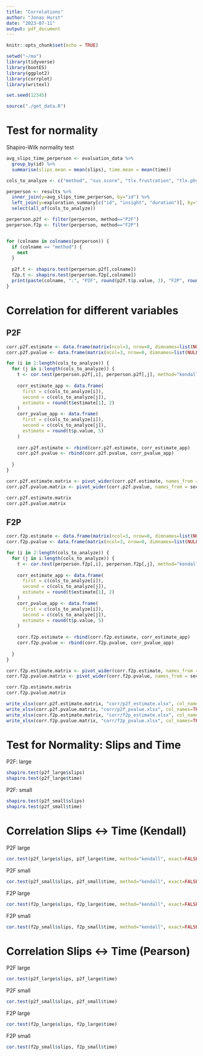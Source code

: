 ```yaml
---
title: "Correlations"
author: "Jonas Hurst"
date: "2023-07-11"
output: pdf_document
---
```


```r
knitr::opts_chunk$set(echo = TRUE)

setwd("~/ma")
library(tidyverse)
library(bootES)
library(ggplot2)
library(corrplot)
library(writexl)

set.seed(12345)
```


```r
source("./get_data.R")
```

# Test for normality

Shapiro-Wilk normality test

```r
avg_slips_time_perperson <- evaluation_data %>%
  group_by(id) %>%
  summarise(slips.mean = mean(slips), time.mean = mean(time))

cols_to_analyze <- c("method", "sus.score", "tlx.frustration", "tlx.physical_demand", "tlx.mental_demand", "slips.mean", "time.mean", "insight", "duration")

perperson <- results %>%
  inner_join(y=avg_slips_time_perperson, by="id") %>%
  left_join(y=exploration_summary[c("id", "insight", "duration")], by="id") %>%
  select(all_of(cols_to_analyze))

perperson.p2f <- filter(perperson, method=="P2F")
perperson.f2p <- filter(perperson, method=="F2P")


for (colname in colnames(perperson)) {
  if (colname == "method") {
    next
  }
  
  p2f.t <- shapiro.test(perperson.p2f[,colname])
  f2p.t <- shapiro.test(perperson.f2p[,colname])
  print(paste(colname, ":", "P2F", round(p2f.t$p.value, 3), "F2P", round(f2p.t$p.value, 3)))
}

```

\newpage
# Correlation for different variables

## P2F
```r
corr.p2f.estimate <- data.frame(matrix(ncol=3, nrow=0, dimnames=list(NULL, c("first", "second", "estimate"))))
corr.p2f.pvalue <- data.frame(matrix(ncol=3, nrow=0, dimnames=list(NULL, c("first", "second", "pvalue"))))

for (i in 2:length(cols_to_analyze)) {
  for (j in i:length(cols_to_analyze)) {
    t <- cor.test(perperson.p2f[,i], perperson.p2f[,j], method="kendall", use="pairwise.complete.obs", exact = FALSE)
    
    corr_estimate_app <- data.frame(
      first = c(cols_to_analyze[i]),
      second = c(cols_to_analyze[j]),
      estimate = round(t$estimate[1], 2)
    )
    corr_pvalue_app <- data.frame(
      first = c(cols_to_analyze[i]),
      second = c(cols_to_analyze[j]),
      estimate = round(t$p.value, 5)
    )
    
    corr.p2f.estimate <- rbind(corr.p2f.estimate, corr_estimate_app)
    corr.p2f.pvalue <- rbind(corr.p2f.pvalue, corr_pvalue_app)
    
  }
}

corr.p2f.estimate.matrix <- pivot_wider(corr.p2f.estimate, names_from = second, values_from = estimate)
corr.p2f.pvalue.matrix <- pivot_wider(corr.p2f.pvalue, names_from = second, values_from=estimate)

corr.p2f.estimate.matrix
corr.p2f.pvalue.matrix
```

\newpage
## F2P
```r
corr.f2p.estimate <- data.frame(matrix(ncol=3, nrow=0, dimnames=list(NULL, c("first", "second", "estimate"))))
corr.f2p.pvalue <- data.frame(matrix(ncol=3, nrow=0, dimnames=list(NULL, c("first", "second", "pvalue"))))

for (i in 2:length(cols_to_analyze)) {
  for (j in i:length(cols_to_analyze)) {
    t <- cor.test(perperson.f2p[,i], perperson.f2p[,j], method="kendall", use="pairwise.complete.obs", exact = FALSE)
    
    corr_estimate_app <- data.frame(
      first = c(cols_to_analyze[i]),
      second = c(cols_to_analyze[j]),
      estimate = round(t$estimate[1], 2)
    )
    corr_pvalue_app <- data.frame(
      first = c(cols_to_analyze[i]),
      second = c(cols_to_analyze[j]),
      estimate = round(t$p.value, 5)
    )
    
    corr.f2p.estimate <- rbind(corr.f2p.estimate, corr_estimate_app)
    corr.f2p.pvalue <- rbind(corr.f2p.pvalue, corr_pvalue_app)
    
  }
}

corr.f2p.estimate.matrix <- pivot_wider(corr.f2p.estimate, names_from = second, values_from = estimate)
corr.f2p.pvalue.matrix <- pivot_wider(corr.f2p.pvalue, names_from = second, values_from=estimate)

corr.f2p.estimate.matrix
corr.f2p.pvalue.matrix
```


```r
write_xlsx(corr.p2f.estimate.matrix, "corr/p2f_estimate.xlsx", col_names=TRUE)
write_xlsx(corr.p2f.pvalue.matrix, "corr/p2f_pvalue.xlsx", col_names=TRUE)
write_xlsx(corr.f2p.estimate.matrix, "corr/f2p_estimate.xlsx", col_names=TRUE)
write_xlsx(corr.f2p.pvalue.matrix, "corr/f2p_pvalue.xlsx", col_names=TRUE)
```

\newpage
# Test for Normality: Slips and Time


P2F: large
```r
shapiro.test(p2f_large$slips)
shapiro.test(p2f_large$time)
```

P2F: small
```r
shapiro.test(p2f_small$slips)
shapiro.test(p2f_small$time)
```


\newpage
# Correlation Slips <-> Time (Kendall)

P2F large
```r
cor.test(p2f_large$slips, p2f_large$time, method="kendall", exact=FALSE)
```

P2F small
```r
cor.test(p2f_small$slips, p2f_small$time, method="kendall", exact=FALSE)
```

F2P large
```r
cor.test(f2p_large$slips, f2p_large$time, method="kendall", exact=FALSE)
```

F2P small
```r
cor.test(f2p_small$slips, f2p_small$time, method="kendall", exact=FALSE)
```

\newpage
# Correlation Slips <-> Time (Pearson)

P2F large
```r
cor.test(p2f_large$slips, p2f_large$time)
```

P2F small
```r
cor.test(p2f_small$slips, p2f_small$time)
```

F2P large
```r
cor.test(f2p_large$slips, f2p_large$time)
```

F2P small
```r
cor.test(f2p_small$slips, f2p_small$time)
```
